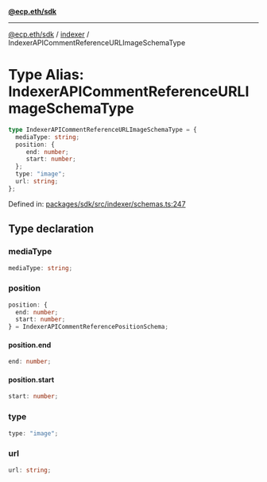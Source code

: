 [**@ecp.eth/sdk**](../../index.mdx)

***

[@ecp.eth/sdk](/sdk-reference/index.mdx) / [indexer](/sdk-reference/indexer/index.mdx) / IndexerAPICommentReferenceURLImageSchemaType

# Type Alias: IndexerAPICommentReferenceURLImageSchemaType

```ts
type IndexerAPICommentReferenceURLImageSchemaType = {
  mediaType: string;
  position: {
     end: number;
     start: number;
  };
  type: "image";
  url: string;
};
```

Defined in: [packages/sdk/src/indexer/schemas.ts:247](https://github.com/ecp-eth/comments-monorepo/blob/main/packages/sdk/src/indexer/schemas.ts#L247)

## Type declaration

### mediaType

```ts
mediaType: string;
```

### position

```ts
position: {
  end: number;
  start: number;
} = IndexerAPICommentReferencePositionSchema;
```

#### position.end

```ts
end: number;
```

#### position.start

```ts
start: number;
```

### type

```ts
type: "image";
```

### url

```ts
url: string;
```
